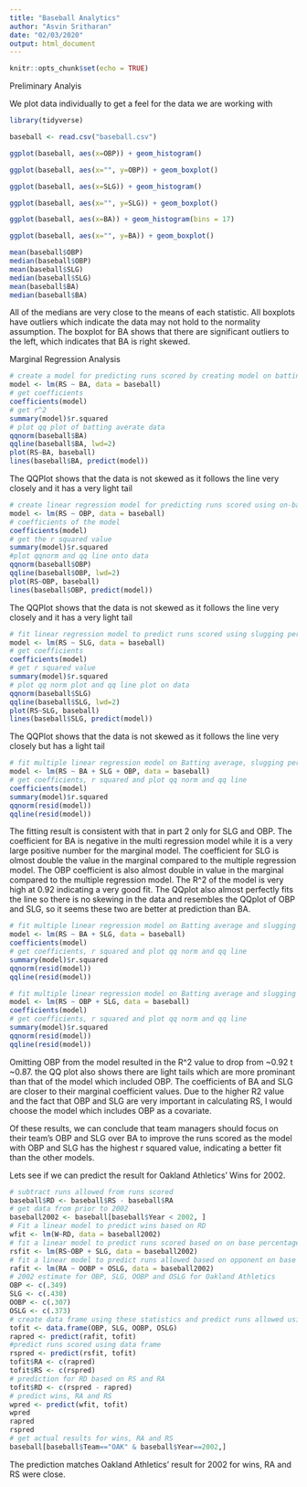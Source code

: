 ---
title: "Baseball Analytics"
author: "Asvin Sritharan"
date: "02/03/2020"
output: html_document
---

```{r setup, include=FALSE}
knitr::opts_chunk$set(echo = TRUE)
```



Preliminary Analyis

We plot data individually to get a feel for the data we are working with

```{r}
library(tidyverse)
```

```{r}
baseball <- read.csv("baseball.csv")
```

```{r}
ggplot(baseball, aes(x=OBP)) + geom_histogram()
```

```{r}
ggplot(baseball, aes(x="", y=OBP)) + geom_boxplot()
```
```{r}
ggplot(baseball, aes(x=SLG)) + geom_histogram()
```

```{r}
ggplot(baseball, aes(x="", y=SLG)) + geom_boxplot()
```

```{r}
ggplot(baseball, aes(x=BA)) + geom_histogram(bins = 17)
```

```{r}
ggplot(baseball, aes(x="", y=BA)) + geom_boxplot()
```
```{r}
mean(baseball$OBP)
median(baseball$OBP)
mean(baseball$SLG)
median(baseball$SLG)
mean(baseball$BA)
median(baseball$BA)
```


All of the medians are very close to the means of each statistic. All boxplots have outliers which indicate the data may not hold to the normality assumption. The boxplot for BA shows that there are significant outliers to the left, which indicates that BA is right skewed.

Marginal Regression Analysis


```{r}
# create a model for predicting runs scored by creating model on batting average
model <- lm(RS ~ BA, data = baseball)
# get coefficients
coefficients(model)
# get r^2
summary(model)$r.squared
# plot qq plot of batting averate data
qqnorm(baseball$BA)
qqline(baseball$BA, lwd=2)
plot(RS~BA, baseball)
lines(baseball$BA, predict(model))
```


The QQPlot shows that the data is not skewed as it follows the line very closely and it has a very light tail


```{r}
# create linear regression model for predicting runs scored using on-base percentage
model <- lm(RS ~ OBP, data = baseball)
# coefficients of the model
coefficients(model)
# get the r squared value
summary(model)$r.squared
#plot qqnorm and qq line onto data
qqnorm(baseball$OBP)
qqline(baseball$OBP, lwd=2)
plot(RS~OBP, baseball)
lines(baseball$OBP, predict(model))
```



The QQPlot shows that the data is not skewed as it follows the line very closely and it has a very light tail



```{r}
# fit linear regression model to predict runs scored using slugging percentage 
model <- lm(RS ~ SLG, data = baseball)
# get coefficients
coefficients(model)
# get r squared value
summary(model)$r.squared
# plot qq norm plot and qq line plot on data
qqnorm(baseball$SLG)
qqline(baseball$SLG, lwd=2)
plot(RS~SLG, baseball)
lines(baseball$SLG, predict(model))
```
The QQPlot shows that the data is not skewed as it follows the line very closely but has a light tail


```{r}
# fit multiple linear regression model on Batting average, slugging percentage and on base percentage
model <- lm(RS ~ BA + SLG + OBP, data = baseball)
# get coefficients, r squared and plot qq norm and qq line
coefficients(model)
summary(model)$r.squared
qqnorm(resid(model))
qqline(resid(model))
```

The fitting result is consistent with that in part 2 only for SLG and OBP. The coefficient for BA is negative in the multi regression model while it is a very large positive number for the marginal model. The coefficient for SLG is olmost double the value in the marginal compared to the multiple regression model. The OBP coefficient is also almost double in value in the marginal compared to the multiple regression model. The R^2 of the model is very high at 0.92 indicating a very good fit. The QQplot also almost perfectly fits the line so there is no skewing in the data and resembles the QQplot of OBP and SLG, so it seems these two are better at prediction than BA.

```{r}
# fit multiple linear regression model on Batting average and slugging percentage
model <- lm(RS ~ BA + SLG, data = baseball)
coefficients(model)
# get coefficients, r squared and plot qq norm and qq line
summary(model)$r.squared
qqnorm(resid(model))
qqline(resid(model))
```

```{r}
# fit multiple linear regression model on Batting average and slugging percentage
model <- lm(RS ~ OBP + SLG, data = baseball)
coefficients(model)
# get coefficients, r squared and plot qq norm and qq line
summary(model)$r.squared
qqnorm(resid(model))
qqline(resid(model))
```



Omitting OBP from the model resulted in the R^2 value to drop from ~0.92 t ~0.87. the QQ plot also shows there are light tails which are more prominant than that of the model which included OBP. The coefficients of BA and SLG are closer to their marginal coefficient values. Due to the higher R2 value and the fact that OBP and SLG are very important in calculating RS, I would choose the model which includes OBP as a covariate.


Of these results, we can conclude that team managers should focus on their team's OBP and SLG over BA to improve the runs scored as the model with OBP and SLG has the highest r squared value, indicating a better fit than the other models.

Lets see if we can predict the result for Oakland Athletics' Wins for 2002.


```{r}
# subtract runs allowed from runs scored
baseball$RD <- baseball$RS - baseball$RA
# get data from prior to 2002
baseball2002 <- baseball[baseball$Year < 2002, ]
# Fit a linear model to predict wins based on RD
wfit <- lm(W~RD, data = baseball2002)
# fit a linear model to predict runs scored based on on base percentage
rsfit <- lm(RS~OBP + SLG, data = baseball2002)
# fit a linear model to predict runs allowed based on opponent on base percentage and opponent slugging percentage
rafit <- lm(RA ~ OOBP + OSLG, data = baseball2002)
# 2002 estimate for OBP, SLG, OOBP and OSLG for Oakland Athletics 
OBP <- c(.349)
SLG <- c(.430)
OOBP <- c(.307)
OSLG <- c(.373)
# create data frame using these statistics and predict runs allowed using data frame
tofit <- data.frame(OBP, SLG, OOBP, OSLG)
rapred <- predict(rafit, tofit)
#predict runs scored using data frame
rspred <- predict(rsfit, tofit)
tofit$RA <- c(rapred)
tofit$RS <- c(rspred)
# prediction for RD based on RS and RA
tofit$RD <- c(rspred - rapred)
# predict wins, RA and RS
wpred <- predict(wfit, tofit)
wpred
rapred
rspred
# get actual results for wins, RA and RS
baseball[baseball$Team=="OAK" & baseball$Year==2002,]

```

The prediction matches Oakland Athletics' result for 2002 for wins, RA and RS were close.